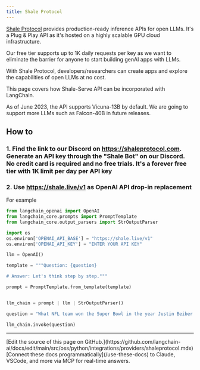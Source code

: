 ```yaml
---
title: Shale Protocol
---
```


[Shale Protocol](https://shaleprotocol.com) provides production-ready inference APIs for open LLMs. It's a Plug & Play API as it's hosted on a highly scalable GPU cloud infrastructure.

Our free tier supports up to 1K daily requests per key as we want to eliminate the barrier for anyone to start building genAI apps with LLMs.

With Shale Protocol, developers/researchers can create apps and explore the capabilities of open LLMs at no cost.

This page covers how Shale-Serve API can be incorporated with LangChain.

As of June 2023, the API supports Vicuna-13B by default. We are going to support more LLMs such as Falcon-40B in future releases.

## How to

### 1. Find the link to our Discord on https://shaleprotocol.com. Generate an API key through the "Shale Bot" on our Discord. No credit card is required and no free trials. It's a forever free tier with 1K limit per day per API key

### 2. Use https://shale.live/v1 as OpenAI API drop-in replacement

For example

```python
from langchain_openai import OpenAI
from langchain_core.prompts import PromptTemplate
from langchain_core.output_parsers import StrOutputParser

import os
os.environ['OPENAI_API_BASE'] = "https://shale.live/v1"
os.environ['OPENAI_API_KEY'] = "ENTER YOUR API KEY"

llm = OpenAI()

template = """Question: {question}

# Answer: Let's think step by step."""

prompt = PromptTemplate.from_template(template)


llm_chain = prompt | llm | StrOutputParser()

question = "What NFL team won the Super Bowl in the year Justin Beiber was born?"

llm_chain.invoke(question)

```

---

<Callout icon="pen-to-square" iconType="regular">
    [Edit the source of this page on GitHub.](https://github.com/langchain-ai/docs/edit/main/src/oss/python/integrations/providers/shaleprotocol.mdx)
</Callout>
<Tip icon="terminal" iconType="regular">
    [Connect these docs programmatically](/use-these-docs) to Claude, VSCode, and more via MCP for    real-time answers.
</Tip>
